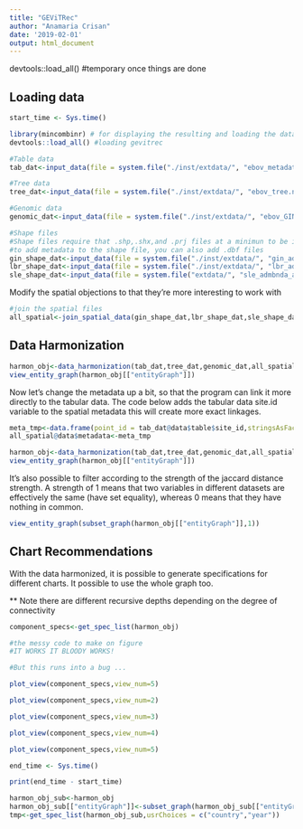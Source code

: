 ```yaml
---
title: "GEViTRec"
author: "Anamaria Crisan"
date: '2019-02-01'
output: html_document
---
```


devtools::load_all() #temporary once things are done

## Loading data
```r
start_time <- Sys.time()

library(mincombinr) # for displaying the resulting and loading the data
devtools::load_all() #loading gevitrec

#Table data
tab_dat<-input_data(file = system.file("./inst/extdata/", "ebov_metadata.csv", package = "gevitRec"),dataType = "table")

#Tree data
tree_dat<-input_data(file = system.file("./inst/extdata/", "ebov_tree.nwk", package = "gevitRec"),dataType = "tree")

#Genomic data
genomic_dat<-input_data(file = system.file("./inst/extdata/", "ebov_GIN_genomic.fasta", package = "gevitRec"),dataType = "dna")

#Shape files
#Shape files require that .shp,.shx,and .prj files at a minimun to be in the same directory
#to add metadata to the shape file, you can also add .dbf files
gin_shape_dat<-input_data(file = system.file("./inst/extdata/", "gin_admbnda_adm1_ocha_itos.shp", package = "gevitRec"),dataType = "spatial")
lbr_shape_dat<-input_data(file = system.file("./inst/extdata/", "lbr_admbnda_adm1_ocha.shp", package = "gevitRec"),dataType = "spatial")
sle_shape_dat<-input_data(file = system.file("extdata/", "sle_admbnda_adm1_1m_gov_ocha_20161017.shp",package = "gevitRec"),dataType = "spatial")
```

Modify the spatial objections to that they're more interesting to work with
```r
#join the spatial files
all_spatial<-join_spatial_data(gin_shape_dat,lbr_shape_dat,sle_shape_dat,obj_names = c("GIN","LBR","SLE"))


```


## Data Harmonization
```r
harmon_obj<-data_harmonization(tab_dat,tree_dat,genomic_dat,all_spatial)
view_entity_graph(harmon_obj[["entityGraph"]])
```

Now let's change the metadata up a bit, so that the program can link it more directly
to the tabular data. The code below adds the tabular data site.id variable to the spatial metadata
this will create more exact linkages.

```r

meta_tmp<-data.frame(point_id = tab_dat@data$table$site_id,stringsAsFactors = FALSE)
all_spatial@data$metadata<-meta_tmp

harmon_obj<-data_harmonization(tab_dat,tree_dat,genomic_dat,all_spatial)
view_entity_graph(harmon_obj[["entityGraph"]])

```

It's also possible to filter according to the strength of the jaccard distance strength. A strength of 1 means that two variables in different datasets are effectively the same (have set equality), whereas 0 means that they have nothing in common.
```r
view_entity_graph(subset_graph(harmon_obj[["entityGraph"]],1))
```

## Chart Recommendations

With the data harmonized, it is possible to generate specifications for different charts. It possible to use the whole graph too.


** Note there are different recursive depths depending on the degree of connectivity
```r
component_specs<-get_spec_list(harmon_obj)

#the messy code to make on figure
#IT WORKS IT BLOODY WORKS!

#But this runs into a bug ... 
```

```r
plot_view(component_specs,view_num=5)
```

```r
plot_view(component_specs,view_num=2)
```

```r
plot_view(component_specs,view_num=3)
```

```r
plot_view(component_specs,view_num=4)
```

```r
plot_view(component_specs,view_num=5)
```


```r
end_time <- Sys.time()

print(end_time - start_time)

```

```r
harmon_obj_sub<-harmon_obj
harmon_obj_sub[["entityGraph"]]<-subset_graph(harmon_obj_sub[["entityGraph"]],1)
tmp<-get_spec_list(harmon_obj_sub,usrChoices = c("country","year"))
```
